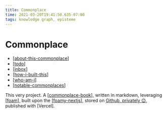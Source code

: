 ```yaml
---
title: Commonplace
time: 2021-03-20T19:41:50.635-07:00
tags: knowledge graph, episteme
---
```


# Commonplace

- [[about-this-commonplace]]
- [[todo]]
- [[inbox]]
- [[how-i-built-this]]
- [[who-am-i]]
- [[notable-commonplaces]]

This very project. A [[commonplace-book]], written in markdown, leveraging [[foam]], built upon the [[foamy-nextjs]], stored on [Github, privately 😉](https://github.com/krry/commonplace), published with [Vercel].

[//begin]: # 'Autogenerated link references for markdown compatibility'
[about-this-commonplace]: commonplace/about-this-commonplace 'About this Commonplace'
[todo]: commonplace/todo 'Todo'
[inbox]: commonplace/inbox 'Inbox'
[how-i-built-this]: commonplace/how-i-built-this 'How I Built This'
[who-am-i]: commonplace/who-am-i 'Who am I'
[notable-commonplaces]: commonplace/notable-commonplaces 'Notable Commonplaces'
[commonplace-book]: commonplace/commonplace-book 'Commonplace Book'
[foam]: commonplace/foam 'Foam'
[foamy-nextjs]: commonplace/foamy-nextjs 'Foamy NextJS Starter'
[//end]: # 'Autogenerated link references'
